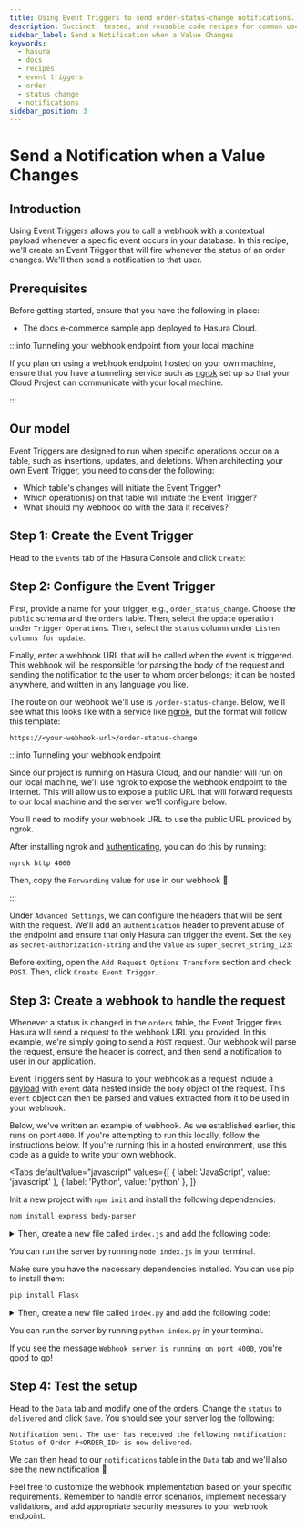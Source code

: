 ```yaml
---
title: Using Event Triggers to send order-status-change notifications.
description: Succinct, tested, and reusable code recipes for common use cases in Hasura.
sidebar_label: Send a Notification when a Value Changes
keywords:
  - hasura
  - docs
  - recipes
  - event triggers
  - order
  - status change
  - notifications
sidebar_position: 3
---
```



# Send a Notification when a Value Changes

## Introduction

Using Event Triggers allows you to call a webhook with a contextual payload whenever a specific event occurs in your
database. In this recipe, we'll create an Event Trigger that will fire whenever the status of an order changes. We'll
then send a notification to that user.

<SampleAppBlock dependent />

## Prerequisites

Before getting started, ensure that you have the following in place:

- The docs e-commerce sample app deployed to Hasura Cloud.

:::info Tunneling your webhook endpoint from your local machine

If you plan on using a webhook endpoint hosted on your own machine, ensure that you have a tunneling service such as
[ngrok](https://ngrok.com/) set up so that your Cloud Project can communicate with your local machine.

:::

## Our model

Event Triggers are designed to run when specific operations occur on a table, such as insertions, updates, and
deletions. When architecting your own Event Trigger, you need to consider the following:

- Which table's changes will initiate the Event Trigger?
- Which operation(s) on that table will initiate the Event Trigger?
- What should my webhook do with the data it receives?

## Step 1: Create the Event Trigger

Head to the `Events` tab of the Hasura Console and click `Create`:

<Thumbnail
  src="/img/event-triggers/recipes/review-moderation/click-create-event-trigger.png"
  alt="Click Create"
  width="1000px"
/>

## Step 2: Configure the Event Trigger

First, provide a name for your trigger, e.g., `order_status_change`. Choose the `public` schema and the `orders` table.
Then, select the `update` operation under `Trigger Operations`. Then, select the `status` column under
`Listen columns for update`.

Finally, enter a webhook URL that will be called when the event is triggered. This webhook will be responsible for
parsing the body of the request and sending the notification to the user to whom order belongs; it can be hosted
anywhere, and written in any language you like.

The route on our webhook we'll use is `/order-status-change`. Below, we'll see what this looks like with a service like
[ngrok](https://ngrok.com/), but the format will follow this template:

```text
https://<your-webhook-url>/order-status-change
```

:::info Tunneling your webhook endpoint

Since our project is running on Hasura Cloud, and our handler will run on our local machine, we'll use ngrok to expose
the webhook endpoint to the internet. This will allow us to expose a public URL that will forward requests to our local
machine and the server we'll configure below.

You'll need to modify your webhook URL to use the public URL provided by ngrok.

After installing ngrok and
[authenticating](https://ngrok.com/docs/secure-tunnels/ngrok-agent/tunnel-authtokens/#:~:text=Once%20you've%20signed%20up,make%20installing%20the%20authtoken%20simple.),
you can do this by running:

```bash
ngrok http 4000
```

Then, copy the `Forwarding` value for use in our webhook 🎉

:::

Under `Advanced Settings`, we can configure the headers that will be sent with the request. We'll add an
`authentication` header to prevent abuse of the endpoint and ensure that only Hasura can trigger the event. Set the
`Key` as `secret-authorization-string` and the `Value` as `super_secret_string_123`:

<Thumbnail
  src="/img/event-triggers/recipes/review-moderation/event-trigger-secret-header.png"
  alt="Add the secret header"
  width="1000px"
/>

Before exiting, open the `Add Request Options Transform` section and check `POST`. Then, click `Create Event Trigger`.

## Step 3: Create a webhook to handle the request

Whenever a status is changed in the `orders` table, the Event Trigger fires. Hasura will send a request to the webhook
URL you provided. In this example, we're simply going to send a `POST` request. Our webhook will parse the request,
ensure the header is correct, and then send a notification to user in our application.

Event Triggers sent by Hasura to your webhook as a request include a [payload](/event-triggers/payload.mdx) with `event`
data nested inside the `body` object of the request. This `event` object can then be parsed and values extracted from it
to be used in your webhook.

Below, we've written an example of webhook. As we established earlier, this runs on port `4000`. If you're attempting to
run this locally, follow the instructions below. If you're running this in a hosted environment, use this code as a
guide to write your own webhook.

<Tabs
  defaultValue="javascript"
  values={[
    { label: 'JavaScript', value: 'javascript' },
    { label: 'Python', value: 'python' },
  ]}
>
<TabItem value="javascript">

Init a new project with `npm init` and install the following dependencies:

```bash
npm install express body-parser
```

<details>
<summary>
Then, create a new file called <code>index.js</code> and add the following code:
</summary>

```javascript
const express = require('express');
const bodyParser = require('body-parser');

// get express sorted
const app = express();
app.use(bodyParser.json());
app.use(bodyParser.urlencoded({ extended: true }));

// notification for user about change in status of order
async function sendNotification(userId, orderId, orderStatus) {
  const response = await fetch(`<YOUR_PROJECT_ENDPOINT>`, {
    method: 'POST',
    headers: {
      'Content-Type': 'application/json',
      'x-hasura-admin-secret': `<YOUR_ADMIN_SECRET>`,
    },
    body: JSON.stringify({
      query: `
                mutation InsertNotification($user_id: uuid!, $message: String!) {
                    insert_notifications_one(object: {user_id: $user_id, message: $message}) {
                        id
                    }
                }
            `,
      variables: {
        user_id: userId,
        message: `Status of Order #${orderId} is now ${orderStatus}.`,
      },
    }),
  });
  console.log(
    `Notification sent. The user has received the following notification: Status of Order #${orderId} is now ${orderStatus}.`
  );
  const { data } = await response.json();
  return data.insert_notifications_one;
}

// now we can write the actual handler using functions
app.post('/order-status-change', async (req, res) => {
  // check the header for auth
  const authHeader = req.headers['secret-authorization-string'];
  if (authHeader !== 'super_secret_string_123') {
    return res.status(401).json({
      message: 'Unauthorized',
    });
  }

  // parse the status from the event payload
  const orderStatus = req.body.event.data.new.status;
  const orderId = req.body.event.data.new.id;
  const userId = req.body.event.data.new.user_id;

  // send notification to user
  await sendNotification(userId, orderId, orderStatus);

  // send some JSON to the client
  res.json({
    orderId: orderId,
    orderStatus: orderStatus,
  });
});

// start the server
app.listen(4000, () => {
  console.log('Server started on port 4000');
});
```

</details>

You can run the server by running `node index.js` in your terminal.

</TabItem>
<TabItem value="python">

Make sure you have the necessary dependencies installed. You can use pip to install them:

```bash
pip install Flask
```

<details>
<summary>
Then, create a new file called <code>index.py</code> and add the following code:
</summary>

```python
from flask import Flask, request, jsonify
import requests

app = Flask(__name__)

# Hasura and OpenAI config
config = {
    'url': '<YOUR_PROJECT_ENDPOINT>',
    'secret': '<YOUR_ADMIN_SECRET>',
}

def sendNotification(user_id, order_id, order_status):
    #REST Api call to HASURA
    response = requests.post(
        config["url"],
        json={
            "query": """
        mutation InsertNotification($user_id: uuid!, $message: String!) {
            insert_notifications_one(object: {user_id: $user_id, message: $message}) {
                id
            }
        }
        """,
            "variables": {
                "user_id": user_id,
                "message": f"Status of Order #{order_id} is now {order_status}.",
            },
        },
        headers={
            "Content-Type": "application/json",
            "x-hasura-admin-secret": config["secret"],
        },
    )
    print(f"Notification sent. The user has received the following notification: Status of Order #{order_id} is now {order_status}.")
    data = response.json()
    return data.get("insert_notifications_one", None)


@app.route('/order-status-change', methods=['POST'])
def order_status_change():
    # Confirm the authentication header is correct
    auth_header = request.headers.get('secret-authorization-string')
    if auth_header != 'super_secret_string_123':
        return jsonify({'message': 'Unauthorized'}), 401

    # Get the user's name and email from the request body
    data = request.get_json()
    order_status = data['event']['data']['new']['status']
    order_id = data['event']['data']['new']['id']
    user_id = data['event']['data']['new']['user_id']

    sendNotification(user_id, order_id, order_status)

    return jsonify({'message': 'Order Change Notification sent!'})

if __name__ == '__main__':
    app.run(port=4000)
```

</details>

You can run the server by running `python index.py` in your terminal.

  </TabItem>
</Tabs>

If you see the message `Webhook server is running on port 4000`, you're good to go!

## Step 4: Test the setup

Head to the `Data` tab and modify one of the orders. Change the `status` to `delivered` and click `Save`. You should see
your server log the following:

```text
Notification sent. The user has received the following notification: Status of Order #<ORDER_ID> is now delivered.
```

We can then head to our `notifications` table in the `Data` tab and we'll also see the new notification 🎉

Feel free to customize the webhook implementation based on your specific requirements. Remember to handle error
scenarios, implement necessary validations, and add appropriate security measures to your webhook endpoint.
